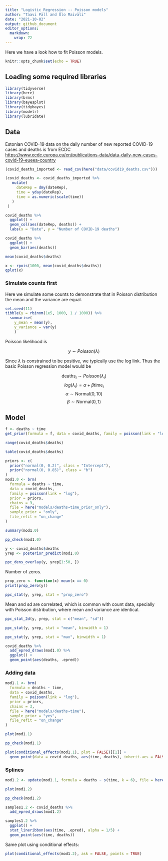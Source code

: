 ```yaml
---
title: "Logistic Regression -- Poisson models"
author: "Taavi Päll and Ülo Maiväli"
date: "2021-10-02"
output: github_document
editor_options: 
  markdown: 
    wrap: 72
---
```


Here we have a look how to fit Poisson models.

```r
knitr::opts_chunk$set(echo = TRUE)
```

## Loading some required libraries

```r
library(tidyverse)
library(here)
library(brms)
library(bayesplot)
library(tidybayes)
library(modelr)
library(lubridate)
```


## Data

Estonian COVID-19 data on the daily number of new reported COVID-19 cases and deaths is from ECDC <https://www.ecdc.europa.eu/en/publications-data/data-daily-new-cases-covid-19-eueea-country>

```r
(covid_deaths_imported <- read_csv(here("data/covid19_deaths.csv")))
```

```r
(covid_deaths <- covid_deaths_imported %>% 
   mutate(
     dateRep = dmy(dateRep),
     time = yday(dateRep),
     time = as.numeric(scale(time))
   )
 )
```



```r
covid_deaths %>% 
  ggplot() +
  geom_col(aes(dateRep, deaths)) +
  labs(x = "Date", y = "Number of COVID-19 deaths")
```

```r
covid_deaths %>% 
  ggplot() +
  geom_bar(aes(deaths))
```

```r
mean(covid_deaths$deaths)
```

```r
x <- rpois(1000, mean(covid_deaths$deaths))
qplot(x)
```


### Simulate counts first

Here we simulate some counts to demonstrate that in Poisson distribution 
the mean and the variance are equal.

```r
set.seed(11) 
tibble(y = rbinom(1e5, 1000, 1 / 1000)) %>% 
  summarise(
    y_mean = mean(y),
    y_variance = var(y)
    )
```

Poisson likelihood is 

$$y \sim Poisson(\lambda)$$

Since $\lambda$ is constrained to be positive, we typically use the log link. 
Thus the basic Poisson regression model would be

$$\text{deaths}_i \sim Poisson(\lambda_i)$$
$$log(\lambda_i) = \alpha + \beta \text{time}_i$$
$$\alpha \sim \text{Normal}(0, 10)$$
$$\beta \sim \text{Normal}(0, 1)$$

## Model

```r
f <- deaths ~ time
get_prior(formula = f, data = covid_deaths, family = poisson(link = "log")) # log link is default
```

```r
range(covid_deaths$deaths)
```

```r
table(covid_deaths$deaths)
```


```r
priors <- c(
  prior("normal(0, 0.2)", class = "Intercept"),
  prior("normal(0, 0.85)", class = "b")
)
mod1.0 <- brm(
  formula = deaths ~ time,
  data = covid_deaths,
  family = poisson(link = "log"),
  prior = priors,
  chains = 3,
  file = here("models/deaths~time_prior_only"),
  sample_prior = "only",
  file_refit = "on_change"
)
```


```r
summary(mod1.0)
```



```r
pp_check(mod1.0)
```

```r
y <- covid_deaths$deaths
yrep <- posterior_predict(mod1.0)
```


```r
ppc_dens_overlay(y, yrep[1:50, ])
```


Number of zeros.
```r
prop_zero <- function(x) mean(x == 0)
print(prop_zero(y))
```

```r
ppc_stat(y, yrep, stat = "prop_zero")
```

Mean and sd are correlated, which is common with count data, specially with Poisson distribution, where mean and variance are identical.
```r
ppc_stat_2d(y, yrep, stat = c("mean", "sd"))
```



```r
ppc_stat(y, yrep, stat = "mean", binwidth = 1)
```

```r
ppc_stat(y, yrep, stat = "max", binwidth = 1)
```


```r
covid_deaths %>% 
  add_epred_draws(mod1.0) %>% 
  ggplot() +
  geom_point(aes(deaths, .epred))
```



### Adding data

```r
mod1.1 <- brm(
  formula = deaths ~ time,
  data = covid_deaths,
  family = poisson(link = "log"),
  prior = priors,
  chains = 3,
  file = here("models/deaths~time"),
  sample_prior = "yes",
  file_refit = "on_change"
)
```


```r
plot(mod1.1)
```

```r
pp_check(mod1.1)
```


```r
plot(conditional_effects(mod1.1), plot = FALSE)[[1]] +
  geom_point(data = covid_deaths, aes(time, deaths), inherit.aes = FALSE)
```

### Splines

```r
mod1.2 <- update(mod1.1, formula = deaths ~ s(time, k = 6), file = here("models/deaths~s(time,k=6)"))
```

```r
plot(mod1.2)
```


```r
pp_check(mod1.2)
```


```r
samples1.2 <- covid_deaths %>% 
  add_epred_draws(mod1.2)
```


```r
samples1.2 %>% 
  ggplot() +
  stat_lineribbon(aes(time, .epred), alpha = 1/5) +
  geom_point(aes(time, deaths))
```

Same plot using conditional effects:
```r
plot(conditional_effects(mod1.2), ask = FALSE, points = TRUE)
```

